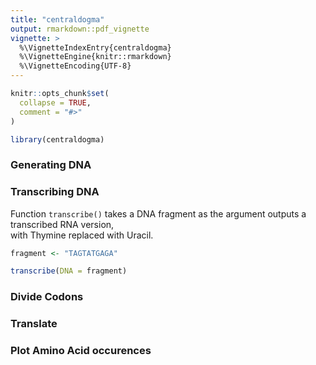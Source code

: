 ```yaml
---
title: "centraldogma"
output: rmarkdown::pdf_vignette
vignette: >
  %\VignetteIndexEntry{centraldogma}
  %\VignetteEngine{knitr::rmarkdown}
  %\VignetteEncoding{UTF-8}
---
```


```r
knitr::opts_chunk$set(
  collapse = TRUE,
  comment = "#>"
)
```

```r
library(centraldogma)
```


### Generating DNA


### Transcribing DNA

Function ```transcribe()``` takes a DNA fragment as the argument outputs a transcribed RNA version,   
with Thymine replaced with Uracil.

```r
fragment <- "TAGTATGAGA"

transcribe(DNA = fragment)
```


### Divide Codons

### Translate

### Plot Amino Acid occurences 


